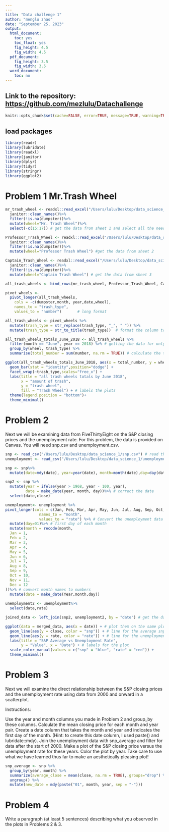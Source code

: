 ```yaml
---
---
title: "Data challenge 1"
author: "menglu zhao"
date: "September 25, 2023"
output:
  html_document:
    toc: yes
    toc_float: yes
    fig_height: 4.5
    fig_width: 4.5
  pdf_document:
    fig_height: 3.5
    fig_width: 3.5
  word_document:
    toc: no
---
```


## Link to the repository: <https://github.com/mezlulu/Datachallenge>
```r
knitr::opts_chunk$set(cache=FALSE, error=TRUE, message=TRUE, warning=TRUE)
```

## load packages
```r
library(readr)
library(lubridate)
library(readxl)
library(janitor)
library(dplyr)
library(tidyr)
library(stringr)
library(ggplot2)
```

# Problem 1 Mr.Trash Wheel

```r
mr_trash_wheel <- readxl::read_excel("/Users/lulu/Desktop/data_science_1/Trash-Wheel-Collection-Totals-8-6-19.xlsx",sheet= 1) %>%
  janitor::clean_names()%>%
  filter(!is.na(dumpster))%>%
  mutate(wheel="Mr. Trash Wheel")%>%
  select(-c(15:17)) # get the data from sheet 1 and select all the needed data.

Professor_Trash_Wheel <- readxl::read_excel("/Users/lulu/Desktop/data_science_1/Trash-Wheel-Collection-Totals-8-6-19.xlsx",sheet= 2) %>%
  janitor::clean_names()%>%
  filter(!is.na(dumpster))%>%
  mutate(wheel="Professor Trash Wheel") #get the data from sheet 2 

Captain_Trash_Wheel <- readxl::read_excel("/Users/lulu/Desktop/data_science_1/Trash-Wheel-Collection-Totals-8-6-19.xlsx",sheet= 3) %>%
  janitor::clean_names()%>%
  filter(!is.na(dumpster))%>%
  mutate(wheel="Captain Trash Wheel") # get the data from sheet 3

all_trash_wheels <- bind_rows(mr_trash_wheel, Professor_Trash_Wheel, Captain_Trash_Wheel) # bind the three dataframes together into one dataframe 

pivot_wheels <- 
  pivot_longer(all_trash_wheels,
    cols = -c(dumpster,month, year,date,wheel),
    names_to = "trash_type",
    values_to = "number")       # long format

all_trash_wheels <- pivot_wheels %>%
  mutate(trash_type = str_replace(trash_type, "_", " ")) %>%
  mutate(trash_type = str_to_title(trash_type))  # format the column trash_type for plotting.

all_trash_wheels_totals_June_2018 <- all_trash_wheels %>%
  filter(month == "June", year == 2018) %>% # getting the data for only June 2018
  group_by(wheel, trash_type) %>%
  summarise(total_number = sum(number, na.rm = TRUE)) # calculate the total number for each trash item by trash wheel

ggplot(all_trash_wheels_totals_June_2018, aes(x = total_number, y = wheel, fill = wheel)) + #a faceted bar plot (by trash type)
  geom_bar(stat = "identity",position="dodge") +
  facet_wrap(~trash_type,scales="free_x") +
  labs(title = "all trash wheels totals by June 2018",
       x = "amount of trash",
       y = "trash wheel",
       fill = "Trash Wheel") + # labels the plots
  theme(legend.position = "bottom")+
  theme_minimal() 

```

# Problem 2
Next we will be examining data from FiveThirtyEight on the S&P closing prices and the unemployment rate. For this problem, the data is provided on Canvas. You will need snp.csv and unemployment.csv.
```r
snp <- read_csv("/Users/lulu/Desktop/data_science_1/snp.csv") # read the snp data
unemployment <- read_csv("/Users/lulu/Desktop/data_science_1/unemployment.csv") # read the unemployment data

snp <- snp%>%
  mutate(date=mdy(date), year=year(date), month=month(date),day=day(date)) # convert the date to date object using mdy, create a year and month variable using year and month in package lubridate

snp2 <- snp %>%
  mutate(year = ifelse(year > 1968, year - 100, year),
         date = make_date(year, month, day))%>% # correct the date
  select(date,close)

unemployment<- unemployment %>%
pivot_longer(cols = c(Jan, Feb, Mar, Apr, May, Jun, Jul, Aug, Sep, Oct, Nov, Dec),
               names_to = "month",
               values_to = "rate") %>% # Convert the unemployment data into long format.
  mutate(day=01)%>% # first day of each month
  mutate(month = recode(month,
  Jan = 1,
  Feb = 2,
  Mar = 3,
  Apr = 4,
  May = 5,
  Jun = 6,
  Jul = 7,
  Aug = 8,
  Sep = 9,
  Oct = 10,
  Nov = 11,
  Dec = 12
))%>% # convert month names to numbers
  mutate(date = make_date(Year,month,day))
  
unemployment2 <- unemployment%>%
  select(date,rate)

joined_data <- left_join(snp2, unemployment2, by = "date") # get the data for the plot

ggplot(data = merged_data, aes(x = date)) + # plot them on the same plot
  geom_line(aes(y = close, color = "snp")) + # line for the average snp close price
  geom_line(aes(y = rate, color = "rate")) + # line for the unemployment rate
  labs(title = "S&P Average vs Unemployment Rate",
       y = "Value", x = "Date") + # labels for the plot
  scale_color_manual(values = c("snp" = "blue", "rate" = "red")) +
  theme_minimal() 
```

# Problem 3
Next we will examine the direct relationship between the S&P closing prices and the unemployment rate using data from 2000 and onward in a scatterplot.

Instructions:

Use the year and month columns you made in Problem 2 and group_by these columns.
Calculate the mean closing price for each month and year pair.
Create a date column that takes the month and year and indicates the first day of the month. (Hint: to create this date column, I used paste() and lubridate::mdy).
Join the unemployment data with snp_average and filter for data after the start of 2000.
Make a plot of the S&P closing price versus the unemployment rate for these years. Color the plot by year. Take care to use what we have learned thus far to make an aesthetically pleasing plot!

```r
snp_average <- snp %>%
  group_by(year, month) %>%
  summarize(average_close = mean(close, na.rm = TRUE),.groups="drop") %>%
  ungroup() %>%
  mutate(new_date = mdy(paste("01", month, year, sep = "-")))
```



# Problem 4
Write a paragraph (at least 5 sentences) describing what you observed in the plots in Problems 2 & 3.
